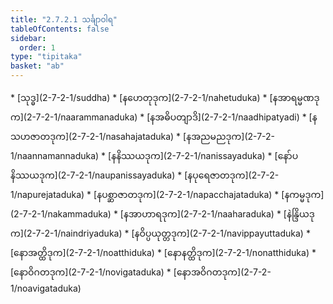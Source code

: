 ```yaml
---
title: "2.7.2.1 သင်္ချာဝါရ"
tableOfContents: false
sidebar:
  order: 1
type: "tipitaka"
basket: "ab"
---
```



<DynamicBreadcrumb />



<TableOfContents>
* [သုဒ္ဓ](2-7-2-1/suddha)
* [နဟေတုဒုက](2-7-2-1/nahetuduka)
* [နအာရမ္မဏဒုက](2-7-2-1/naarammanaduka)
* [နအဓိပတျာဒိ](2-7-2-1/naadhipatyadi)
* [နသဟဇာတဒုက](2-7-2-1/nasahajataduka)
* [နအညမညဒုက](2-7-2-1/naannamannaduka)
* [နနိဿယဒုက](2-7-2-1/nanissayaduka)
* [နော်ပနိဿယဒုက](2-7-2-1/naupanissayaduka)
* [နပုရေဇာတဒုက](2-7-2-1/napurejataduka)
* [နပစ္ဆာဇာတဒုက](2-7-2-1/napacchajataduka)
* [နကမ္မဒုက](2-7-2-1/nakammaduka)
* [နအာဟာရဒုက](2-7-2-1/naaharaduka)
* [နဲန္ဒြိယဒုက](2-7-2-1/naindriyaduka)
* [နဝိပ္ပယုတ္တဒုက](2-7-2-1/navippayuttaduka)
* [နောအတ္ထိဒုက](2-7-2-1/noatthiduka)
* [နောနတ္ထိဒုက](2-7-2-1/nonatthiduka)
* [နောဝိဂတဒုက](2-7-2-1/novigataduka)
* [နောအဝိဂတဒုက](2-7-2-1/noavigataduka)
</TableOfContents>